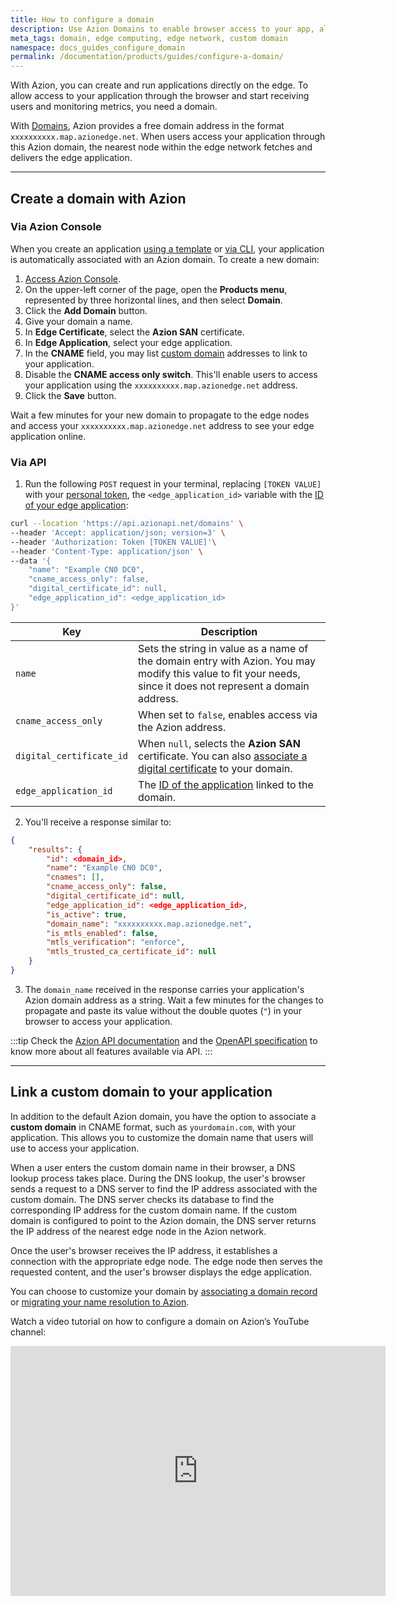 ```yaml
---
title: How to configure a domain
description: Use Azion Domains to enable browser access to your app, allowing user traffic and metrics tracking.
meta_tags: domain, edge computing, edge network, custom domain
namespace: docs_guides_configure_domain
permalink: /documentation/products/guides/configure-a-domain/
---
```


With Azion, you can create and run applications directly on the edge. To allow access to your application through the browser and start receiving users and monitoring metrics, you need a domain.

With [Domains](/en/documentation/products/build/edge-application/domains/), Azion provides a free domain address in the format `xxxxxxxxxx.map.azionedge.net`. When users access your application through this Azion domain, the nearest node within the edge network fetches and delivers the edge application.

---

## Create a domain with Azion

### Via Azion Console

When you create an application [using a template](/en/documentation/products/start-with-a-template/) or [via CLI](/en/documentation/products/build/develop-with-azion/cli/), your application is automatically associated with an Azion domain. To create a new domain:

1. [Access Azion Console](https://console.azion.com).
2. On the upper-left corner of the page, open the **Products menu**, represented by three horizontal lines, and then select **Domain**.
3. Click the **Add Domain** button.
4. Give your domain a name.
5. In **Edge Certificate**, select the **Azion SAN** certificate.
6. In **Edge Application**, select your edge application.
7. In the **CNAME** field, you may list [custom domain](#link-a-custom-domain-to-your-application) addresses to link to your application.
8. Disable the **CNAME access only switch**. This'll enable users to access your application using the `xxxxxxxxxx.map.azionedge.net` address.
9. Click the **Save** button.

Wait a few minutes for your new domain to propagate to the edge nodes and access your `xxxxxxxxxx.map.azionedge.net` address to see your edge application online.

### Via API

1. Run the following `POST` request in your terminal, replacing `[TOKEN VALUE]` with your [personal token](/en/documentation/products/guides/personal-tokens/), the `<edge_application_id>` variable with the [ID of your edge application](/en/documentation/products/guides/build/configure-main-settings/):

```bash
curl --location 'https://api.azionapi.net/domains' \
--header 'Accept: application/json; version=3' \
--header 'Authorization: Token [TOKEN VALUE]'\
--header 'Content-Type: application/json' \
--data '{
    "name": "Example CN0 DC0",
    "cname_access_only": false,
    "digital_certificate_id": null,
    "edge_application_id": <edge_application_id>
}'
```

  | Key | Description |
  | --- | --- |
  | `name` | Sets the string in value as a name of the domain entry with Azion. You may modify this value to fit your needs, since it does not represent a domain address. |
  | `cname_access_only` | When set to `false`, enables access via the Azion address. |
  | `digital_certificate_id` | When `null`, selects the **Azion SAN** certificate. You can also [associate a digital certificate](/en/documentation/products/guides/create-a-digital-certificate/#via-api) to your domain. |
  | `edge_application_id` | The [ID of the application](/en/documentation/products/guides/build/build-an-application/#via-api) linked to the domain. |

2. You'll receive a response similar to:

```json
{
    "results": {
        "id": <domain_id>,
        "name": "Example CN0 DC0",
        "cnames": [],
        "cname_access_only": false,
        "digital_certificate_id": null,
        "edge_application_id": <edge_application_id>,
        "is_active": true,
        "domain_name": "xxxxxxxxxx.map.azionedge.net",
        "is_mtls_enabled": false,
        "mtls_verification": "enforce",
        "mtls_trusted_ca_certificate_id": null
    }
}
```

3. The `domain_name` received in the response carries your application's Azion domain address as a string. Wait a few minutes for the changes to propagate and paste its value without the double quotes (`"`) in your browser to access your application.

:::tip
Check the [Azion API documentation](https://api.azion.com/) and the [OpenAPI specification](https://github.com/aziontech/azionapi-openapi/) to know more about all features available via API.
:::

---

## Link a custom domain to your application

In addition to the default Azion domain, you have the option to associate a **custom domain** in CNAME format, such as `yourdomain.com`, with your application. This allows you to customize the domain name that users will use to access your application.

When a user enters the custom domain name in their browser, a DNS lookup process takes place. During the DNS lookup, the user's browser sends a request to a DNS server to find the IP address associated with the custom domain. The DNS server checks its database to find the corresponding IP address for the custom domain name. If the custom domain is configured to point to the Azion domain, the DNS server returns the IP address of the nearest edge node in the Azion network.

Once the user's browser receives the IP address, it establishes a connection with the appropriate edge node. The edge node then serves the requested content, and the user's browser displays the edge application.

You can choose to customize your domain by [associating a domain record](/en/documentation/products/guides/point-domain-to-azion/) or [migrating your name resolution to Azion](/en/documentation/products/guides/migrate-ns-to-azion/).


Watch a video tutorial on how to configure a domain on Azion’s YouTube channel:

<iframe
   src="https://www.youtube.com/embed/G9lZvuw4ZRs"
   title="How to configure a domain"
   loading="lazy"
   width="600"
   height="400"
   frameborder="0"
   allow="accelerometer; autoplay; clipboard-write; encrypted-media; gyroscope; picture-in-picture; web-share"
   allowfullscreen></iframe>


